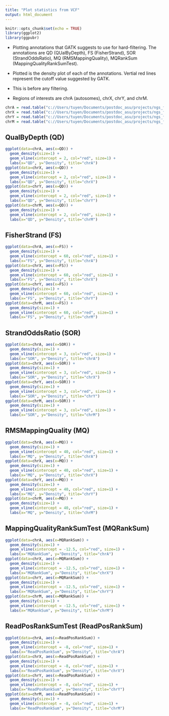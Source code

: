 ---
title: "Plot statistics from VCF"
output: html_document
---

```{r setup, include=FALSE}
knitr::opts_chunk$set(echo = TRUE)
library(ggplot2)
library(ggpubr)
```

- Plotting annotations that GATK suggests to use for hard-filtering. The annotations are QD (QUalByDepth), FS (FisherStrand), SOR (StrandOddsRatio), MQ (RMSMappingQuality), MQRankSum (MappingQualityRankSumTest).

- Plotted is the density plot of each of the annotations. Vertial red lines represent the cutoff value suggested by GATK. 

- This is before any filtering. 

- Regions of interests are chrA (autosomes), chrX, chrY, and chrM.

```{r}
chrA = read.table("c://Users/tuyen/Documents/postdoc_asu/projects/ngs_filtering/out/chrA_prefiltering_annotations.txt", header=T)
chrX = read.table("c://Users/tuyen/Documents/postdoc_asu/projects/ngs_filtering/out/chrX_prefiltering_annotations.txt", header=T)
chrY = read.table("c://Users/tuyen/Documents/postdoc_asu/projects/ngs_filtering/out/chrY_prefiltering_annotations.txt", header=T)
chrM = read.table("c://Users/tuyen/Documents/postdoc_asu/projects/ngs_filtering/out/chrM_prefiltering_annotations.txt", header=T)
```

## QualByDepth (QD)

```{r}
ggplot(data=chrA, aes(x=QD)) +
  geom_density(size=1) +
  geom_vline(xintercept = 2, col="red", size=1) +
  labs(x="QD", y="Density", title="chrA")
ggplot(data=chrX, aes(x=QD)) +
  geom_density(size=1) +
  geom_vline(xintercept = 2, col="red", size=1) +
  labs(x="QD", y="Density", title="chrX")
ggplot(data=chrY, aes(x=QD)) +
  geom_density(size=1) +
  geom_vline(xintercept = 2, col="red", size=1) +
  labs(x="QD", y="Density", title="chrY")
ggplot(data=chrM, aes(x=QD)) +
  geom_density(size=1) +
  geom_vline(xintercept = 2, col="red", size=1) +
  labs(x="QD", y="Density", title="chrM")
```

## FisherStrand (FS)

```{r}
ggplot(data=chrA, aes(x=FS)) +
  geom_density(size=1) +
  geom_vline(xintercept = 60, col="red", size=1) +
  labs(x="FS", y="Density", title="chrA")
ggplot(data=chrX, aes(x=FS)) +
  geom_density(size=1) +
  geom_vline(xintercept = 60, col="red", size=1) +
  labs(x="FS", y="Density", title="chrX")
ggplot(data=chrY, aes(x=FS)) +
  geom_density(size=1) +
  geom_vline(xintercept = 60, col="red", size=1) +
  labs(x="FS", y="Density", title="chrY")
ggplot(data=chrM, aes(x=FS)) +
  geom_density(size=1) +
  geom_vline(xintercept = 60, col="red", size=1) +
  labs(x="FS", y="Density", title="chrM")
```

## StrandOddsRatio (SOR)

```{r}
ggplot(data=chrA, aes(x=SOR)) +
  geom_density(size=1) +
  geom_vline(xintercept = 3, col="red", size=1) +
  labs(x="SOR", y="Density", title="chrA")
ggplot(data=chrX, aes(x=SOR)) +
  geom_density(size=1) +
  geom_vline(xintercept = 3, col="red", size=1) +
  labs(x="SOR", y="Density", title="chrX")
ggplot(data=chrY, aes(x=SOR)) +
  geom_density(size=1) +
  geom_vline(xintercept = 3, col="red", size=1) +
  labs(x="SOR", y="Density", title="chrY")
ggplot(data=chrM, aes(x=SOR)) +
  geom_density(size=1) +
  geom_vline(xintercept = 3, col="red", size=1) +
  labs(x="SOR", y="Density", title="chrM")
```

## RMSMappingQuality (MQ)

```{r}
ggplot(data=chrA, aes(x=MQ)) +
  geom_density(size=1) +
  geom_vline(xintercept = 40, col="red", size=1) +
  labs(x="MQ", y="Density", title="chrA")
ggplot(data=chrX, aes(x=MQ)) +
  geom_density(size=1) +
  geom_vline(xintercept = 40, col="red", size=1) +
  labs(x="MQ", y="Density", title="chrX")
ggplot(data=chrY, aes(x=MQ)) +
  geom_density(size=1) +
  geom_vline(xintercept = 40, col="red", size=1) +
  labs(x="MQ", y="Density", title="chrY")
ggplot(data=chrM, aes(x=MQ)) +
  geom_density(size=1) +
  geom_vline(xintercept = 40, col="red", size=1) +
  labs(x="MQ", y="Density", title="chrM")
```

## MappingQualityRankSumTest (MQRankSum)

```{r}
ggplot(data=chrA, aes(x=MQRankSum)) +
  geom_density(size=1) +
  geom_vline(xintercept = -12.5, col="red", size=1) +
  labs(x="MQRankSum", y="Density", title="chrA")
ggplot(data=chrX, aes(x=MQRankSum)) +
  geom_density(size=1) +
  geom_vline(xintercept = -12.5, col="red", size=1) +
  labs(x="MQRankSum", y="Density", title="chrX")
ggplot(data=chrY, aes(x=MQRankSum)) +
  geom_density(size=1) +
  geom_vline(xintercept = -12.5, col="red", size=1) +
  labs(x="MQRankSum", y="Density", title="chrY")
ggplot(data=chrM, aes(x=MQRankSum)) +
  geom_density(size=1) +
  geom_vline(xintercept = -12.5, col="red", size=1) +
  labs(x="MQRankSum", y="Density", title="chrM")
```

## ReadPosRankSumTest (ReadPosRankSum)

```{r}
ggplot(data=chrA, aes(x=ReadPosRankSum)) +
  geom_density(size=1) +
  geom_vline(xintercept = -8, col="red", size=1) +
  labs(x="ReadPosRankSum", y="Density", title="chrA")
ggplot(data=chrX, aes(x=ReadPosRankSum)) +
  geom_density(size=1) +
  geom_vline(xintercept = -8, col="red", size=1) +
  labs(x="ReadPosRankSum", y="Density", title="chrX")
ggplot(data=chrY, aes(x=ReadPosRankSum)) +
  geom_density(size=1) +
  geom_vline(xintercept = -8, col="red", size=1) +
  labs(x="ReadPosRankSum", y="Density", title="chrY")
ggplot(data=chrM, aes(x=ReadPosRankSum)) +
  geom_density(size=1) +
  geom_vline(xintercept = -8, col="red", size=1) +
  labs(x="ReadPosRankSum", y="Density", title="chrM")
```